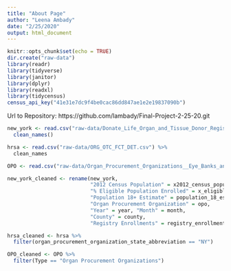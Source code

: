 ```yaml
---
title: "About Page"
author: "Leena Ambady"
date: "2/25/2020"
output: html_document
---
```


```r
knitr::opts_chunk$set(echo = TRUE)
dir.create("raw-data")
library(readr)
library(tidyverse)
library(janitor)
library(dplyr)
library(readxl)
library(tidycensus)
census_api_key("41e31e7dc9f4be0cac86dd847ae1e2e19837090b")
```

Url to Repository: https://github.com/lambady/Final-Project-2-25-20.git 

```r
new_york <- read.csv("raw-data/Donate_Life_Organ_and_Tissue_Donor_Registry_Enrollment_by_County__Beginning_September_2008.csv") %>%
  clean_names()

hrsa <- read.csv("raw-data/ORG_OTC_FCT_DET.csv") %>%
  clean_names

OPO <- read.csv("raw-data/Organ_Procurement_Organizations__Eye_Banks_and_Tissue_Banks_Information.csv")


```

```r
new_york_cleaned <- rename(new_york, 
                           "2012 Census Population" = x2012_census_population,
                           "% Eligible Population Enrolled" = x_eligible_population_enrolled, 
                           "Population 18+ Estimate" = population_18_estimate, 
                           "Organ Procurement Organization" = opo, 
                           "Year" = year, "Month" = month, 
                           "County" = county, 
                           "Registry Enrollments" = registry_enrollments)
```

```r
hrsa_cleaned <- hrsa %>%
  filter(organ_procurement_organization_state_abbreviation == "NY")

OPO_cleaned <- OPO %>%
  filter(Type == "Organ Procurement Organizations")
  
```

